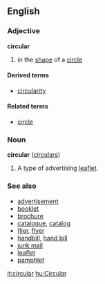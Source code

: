 ==English==
===Adjective===
'''circular'''

# in the [[shape]] of a [[circle]]

====Derived terms====
*[[circularity]]

====Related terms====
*[[circle]]

===Noun===
'''circular''' ([[circulars]])

# A type of advertising [[leaflet]]. {{stub}}

===See also===
*[[advertisement]]
*[[booklet]]
*[[brochure]]
*[[catalogue]], [[catalog]]
*[[flier]], [[flyer]]
*[[handbill]], [[hand bill]]
*[[junk mail]]
*[[leaflet]]
*[[pamphlet]]

[[it:circular]]
[[hu:Circular]]